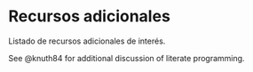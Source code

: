# Recursos adicionales

Listado de recursos adicionales de interés.

See @knuth84 for additional discussion of literate programming.
